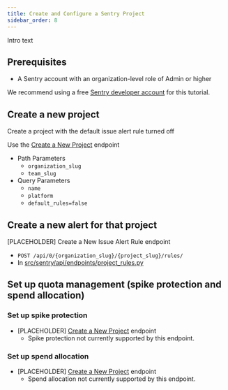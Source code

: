 ```yaml
---
title: Create and Configure a Sentry Project
sidebar_order: 8
---
```


Intro text

## Prerequisites

- A Sentry account with an organization-level role of Admin or higher <!-- TODO SHANA confirm -->

We recommend using a free [Sentry developer account](https://sentry.io/pricing/) for this tutorial.

## Create a new project

Create a project with the default issue alert rule turned off

Use the [Create a New Project](https://docs.sentry.io/api/projects/create-a-new-project/) endpoint

- Path Parameters
  - `organization_slug`
  - `team_slug`
- Query Parameters
  - `name`
  - `platform`
  - `default_rules=false`

## Create a new alert for that project

[PLACEHOLDER] Create a New Issue Alert Rule endpoint

- `POST /api/0/{organization_slug}/{project_slug}/rules/`
- In [src/sentry/api/endpoints/project_rules.py](https://github.com/getsentry/sentry/blob/7a826c993a69e0d5a25ceb368483d34de46896c0/src/sentry/api/endpoints/project_rules.py#L49)

## Set up quota management (spike protection and spend allocation)

### Set up spike protection

- [PLACEHOLDER] [Create a New Project](https://docs.sentry.io/api/projects/create-a-new-project/) endpoint
  - Spike protection not currently supported by this endpoint.

### Set up spend allocation

- [PLACEHOLDER] [Create a New Project](https://docs.sentry.io/api/projects/create-a-new-project/) endpoint
  - Spend allocation not currently supported by this endpoint.
